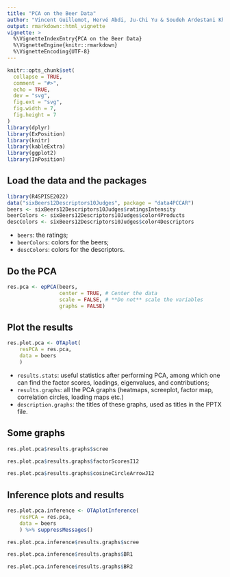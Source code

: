```yaml
---
title: "PCA on the Beer Data"
author: "Vincent Guillemot, Hervé Abdi, Ju-Chi Yu & Soudeh Ardestani Khoubrouy"
output: rmarkdown::html_vignette
vignette: >
  %\VignetteIndexEntry{PCA on the Beer Data}
  %\VignetteEngine{knitr::rmarkdown}
  %\VignetteEncoding{UTF-8}
---
```


```r
knitr::opts_chunk$set(
  collapse = TRUE,
  comment = "#>",
  echo = TRUE, 
  dev = "svg",
  fig.ext = "svg", 
  fig.width = 7, 
  fig.height = 7
)
library(dplyr)
library(ExPosition)
library(knitr)
library(kableExtra)
library(ggplot2)
library(InPosition)
```

## Load the data and the packages


```r
library(R4SPISE2022)
data("sixBeers12Descriptors10Judges", package = "data4PCCAR")
beers <- sixBeers12Descriptors10Judges$ratingsIntensity
beerColors <- sixBeers12Descriptors10Judges$color4Products
descColors <- sixBeers12Descriptors10Judges$color4Descriptors
```

 * `beers`: the ratings;
 * `beerColors`: colors for the beers;
 * `descColors`: colors for the descriptors.

## Do the PCA

```r
res.pca <- epPCA(beers, 
                 center = TRUE, # Center the data
                 scale = FALSE, # **Do not** scale the variables
                 graphs = FALSE) 
```

## Plot the results

```r
res.plot.pca <- OTAplot(
    resPCA = res.pca,
    data = beers
    )
```

 * `results.stats`: useful statistics after performing PCA, among which one can find the factor scores, loadings, eigenvalues, and contributions;
 * `results.graphs`: all the PCA graphs (heatmaps, screeplot, factor map, correlation circles, loading maps etc.) 
 * `description.graphs`: the titles of these graphs, used as titles in the PPTX file.
 
## Some graphs

```r
res.plot.pca$results.graphs$scree
```

```r
res.plot.pca$results.graphs$factorScoresI12
```

```r
res.plot.pca$results.graphs$cosineCircleArrowJ12
```

## Inference plots and results

```r
res.plot.pca.inference <- OTAplotInference(
    resPCA = res.pca,
    data = beers
    ) %>% suppressMessages()
```


```r
res.plot.pca.inference$results.graphs$scree
```

```r
res.plot.pca.inference$results.graphs$BR1
```

```r
res.plot.pca.inference$results.graphs$BR2
```

